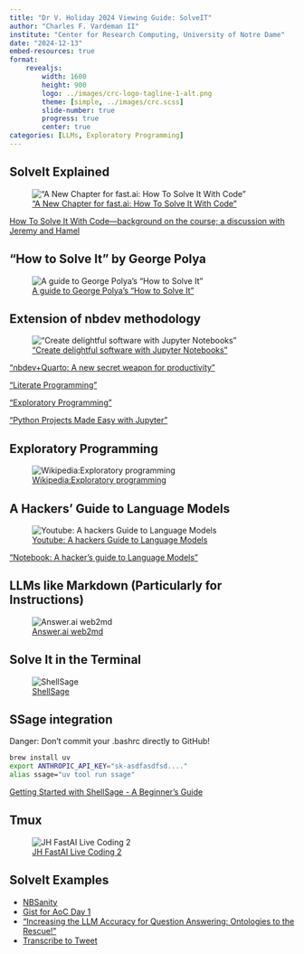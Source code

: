 ```yaml
---
title: "Dr V. Holiday 2024 Viewing Guide: SolveIT"
author: "Charles F. Vardeman II"
institute: "Center for Research Computing, University of Notre Dame"
date: "2024-12-13"
embed-resources: true
format: 
    revealjs:
        width: 1600
        height: 900
        logo: ../images/crc-logo-tagline-1-alt.png
        theme: [simple, ../images/crc.scss]
        slide-number: true
        progress: true
        center: true
categories: [LLMs, Exploratory Programming]
---
```


## SolveIt Explained
![["A New Chapter for fast.ai: How To Solve It With Code"](https://www.answer.ai/posts/2024-11-07-solveit.html)](solveit-blog.png)

[How To Solve It With Code—background on the course; a discussion with Jeremy and Hamel](https://www.youtube.com/watch?v=e9tL_Eg3fpM)

## "How to Solve It" by George Polya
![[A guide to George Polya's "How to Solve It"](https://gist.github.com/jph00/d60301884c56fe063101a7cc6193b3af)](polya_solveit.png)

## Extension of nbdev methodology
![["Create delightful software with Jupyter Notebooks"](https://nbdev.fast.ai/)](nbdev.png)

["nbdev+Quarto: A new secret weapon for productivity"](https://nbdev.fast.ai/blog/posts/2022-07-28-nbdev2/)

["Literate Programming"](https://en.wikipedia.org/wiki/Literate_programming)

["Exploratory Programming"](https://en.wikipedia.org/wiki/Exploratory_programming)

["Python Projects Made Easy with Jupyter"](https://www.youtube.com/playlist?list=PLFT2rNeuEECVutCBlnDI9IhS9Z6qLLcDn)

## Exploratory Programming
![[Wikipedia:Exploratory programming](https://en.wikipedia.org/wiki/Exploratory_programming)](exploratory_Programming.png)

## A Hackers' Guide to Language Models
![[Youtube: A hackers Guide to Language Models](https://youtu.be/jkrNMKz9pWU?si=E0g2IMHggdBR_1pd)](JH_Hackers_guide.png)

["Notebook: A hacker’s guide to Language Models"](https://fastai.github.io/lm-hackers/lm-hackers.html)


## LLMs like Markdown (Particularly for Instructions)
![[Answer.ai web2md](https://web2md.answer.ai/)](web2md.png)

## Solve It in the Terminal
![[ShellSage](https://github.com/AnswerDotAI/shell_sage)](shell_sage.png) 

## SSage integration

Danger: Don't commit your .bashrc directly to GitHub!
```bash
brew install uv
export ANTHROPIC_API_KEY="sk-asdfasdfsd...."
alias ssage="uv tool run ssage"
```
[Getting Started with ShellSage - A Beginner's Guide](https://gist.github.com/richardreeze/37551401d8fdfbb3f437f57db17b94d0)

## Tmux
![[JH FastAI Live Coding 2](https://youtu.be/0pWjZByJ3Lk?si=8U0EQSOqbLTGglQL)](live_coding2.png)

## SolveIt Examples
- [NBSanity](https://nbsanity.com/)
- [Gist for AoC Day 1](https://gist.github.com/charlesvardeman/5382765f9fb6e4ed9df221e4d504a611)
- ["Increasing the LLM Accuracy for Question Answering: Ontologies to the Rescue!"](https://gist.github.com/charlesvardeman/9f83a57e072123c1a96d0a8ddf00d5b1)
- [Transcribe to Tweet](https://gist.github.com/kafkasl/509ab99b1cb62f1e6c703a0820b1834a)

